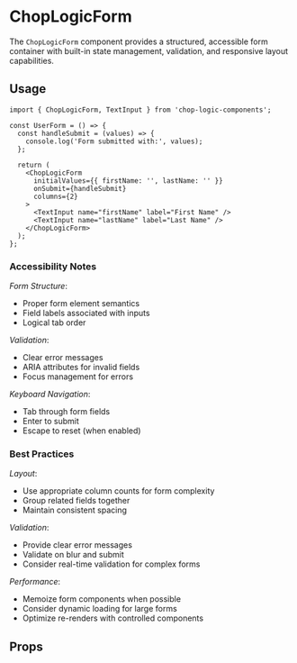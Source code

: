 
<Meta of={ChopLogicFormStories} title='ChopLogicForm' />

# ChopLogicForm

The `ChopLogicForm` component provides a structured, accessible form container with built-in state management, validation, and responsive layout capabilities.

## Usage

```tsx
import { ChopLogicForm, TextInput } from 'chop-logic-components';

const UserForm = () => {
  const handleSubmit = (values) => {
    console.log('Form submitted with:', values);
  };

  return (
    <ChopLogicForm
      initialValues={{ firstName: '', lastName: '' }}
      onSubmit={handleSubmit}
      columns={2}
    >
      <TextInput name="firstName" label="First Name" />
      <TextInput name="lastName" label="Last Name" />
    </ChopLogicForm>
  );
};
```

### Accessibility Notes

_Form Structure_:
- Proper form element semantics
- Field labels associated with inputs
- Logical tab order

_Validation_:
- Clear error messages
- ARIA attributes for invalid fields
- Focus management for errors

_Keyboard Navigation_:
- Tab through form fields
- Enter to submit
- Escape to reset (when enabled)

### Best Practices

_Layout_:
- Use appropriate column counts for form complexity
- Group related fields together
- Maintain consistent spacing

_Validation_:
- Provide clear error messages
- Validate on blur and submit
- Consider real-time validation for complex forms

_Performance_:
- Memoize form components when possible
- Consider dynamic loading for large forms
- Optimize re-renders with controlled components

## Props

<Controls />